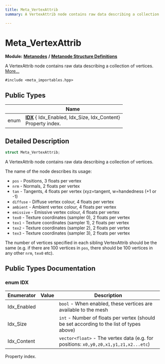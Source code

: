 ```yaml
---
title: Meta_VertexAttrib
summary: A VertexAttrib node contains raw data describing a collection of vertices. 

---
```


# Meta_VertexAttrib

**Module:** **[Metanodes](../Modules/group__api__metanodes.mdx)** **/** **[Metanode Structure Definitions](../Modules/group__api__metadefs.mdx)**



A VertexAttrib node contains raw data describing a collection of vertices.  [More...](#detailed-description)


`#include <meta_importables.hpp>`

## Public Types

|                | Name           |
| -------------- | -------------- |
| enum| **[IDX](../Classes/struct_meta___vertex_attrib.mdx#enum-idx)** { Idx_Enabled, Idx_Size, Idx_Content}<br />Property index.  |

## Detailed Description

```cpp
struct Meta_VertexAttrib;
```

A VertexAttrib node contains raw data describing a collection of vertices. 

The name of the node describes its usage:

* `pos` - Positions, 3 floats per vertex
* `nrm` - Normals, 2 floats per vertex
* `tan` - Tangents, 4 floats per vertex (xyz=tangent, w=handedness (+1 or -1)
* `diffuse` - Diffuse vertex colour, 4 floats per vertex
* `ambient` - Ambient vertex colour, 4 floats per vertex
* `emissive` - Emissive vertex colour, 4 floats per vertex
* `tex0` - Texture coordinates (sampler 0), 2 floats per vertex
* `tex1` - Texture coordinates (sampler 1), 2 floats per vertex
* `tex2` - Texture coordinates (sampler 2), 2 floats per vertex
* `tex3` - Texture coordinates (sampler 3), 2 floats per vertex

The number of vertices specified in each sibling VertexAttrib should be the same (e.g. if there are 100 vertices in `pos`, there should be 100 vertices in any other `nrm`, `tex0` etc). 

## Public Types Documentation

### enum IDX

| Enumerator | Value | Description |
| ---------- | ----- | ----------- |
| Idx_Enabled | | `bool` - When enabled, these vertices are available to the mesh   |
| Idx_Size | | `int` - Number of floats per vertex (should be set according to the list of types above)   |
| Idx_Content | | `vector<float>` - The vertex data (e.g. for positions: `x0,y0,z0,x1,y1,z1,x2...etc`)   |



Property index. 

